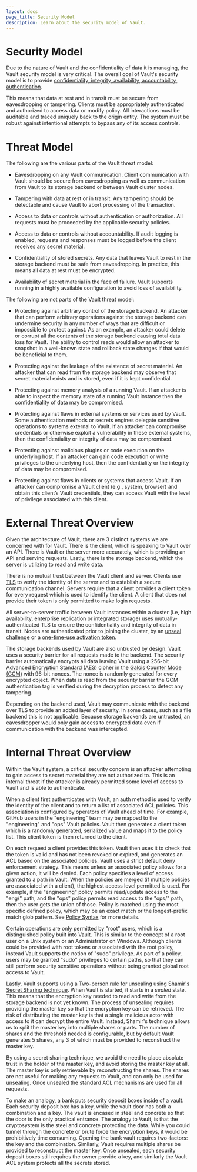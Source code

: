 ```yaml
---
layout: docs
page_title: Security Model
description: Learn about the security model of Vault.
---
```


# Security Model

Due to the nature of Vault and the confidentiality of data it is managing,
the Vault security model is very critical. The overall goal of Vault's security
model is to provide [confidentiality, integrity, availability, accountability,
authentication](https://en.wikipedia.org/wiki/Information_security).

This means that data at rest and in transit must be secure from eavesdropping
or tampering. Clients must be appropriately authenticated and authorized
to access data or modify policy. All interactions must be auditable and traced
uniquely back to the origin entity. The system must be robust against intentional
attempts to bypass any of its access controls.

# Threat Model

The following are the various parts of the Vault threat model:

- Eavesdropping on any Vault communication. Client communication with Vault
  should be secure from eavesdropping as well as communication from Vault to
  its storage backend or between Vault cluster nodes.

- Tampering with data at rest or in transit. Any tampering should be detectable
  and cause Vault to abort processing of the transaction.

- Access to data or controls without authentication or authorization. All requests
  must be proceeded by the applicable security policies.

- Access to data or controls without accountability. If audit logging
  is enabled, requests and responses must be logged before the client receives
  any secret material.

- Confidentiality of stored secrets. Any data that leaves Vault to rest in the
  storage backend must be safe from eavesdropping. In practice, this means all
  data at rest must be encrypted.

- Availability of secret material in the face of failure. Vault supports
  running in a highly available configuration to avoid loss of availability.

The following are not parts of the Vault threat model:

- Protecting against arbitrary control of the storage backend. An attacker
  that can perform arbitrary operations against the storage backend can
  undermine security in any number of ways that are difficult or impossible to protect
  against. As an example, an attacker could delete or corrupt all the contents
  of the storage backend causing total data loss for Vault. The ability to control
  reads would allow an attacker to snapshot in a well-known state and rollback state
  changes if that would be beneficial to them.

- Protecting against the leakage of the existence of secret material. An attacker
  that can read from the storage backend may observe that secret material exists
  and is stored, even if it is kept confidential.

- Protecting against memory analysis of a running Vault. If an attacker is able
  to inspect the memory state of a running Vault instance then the confidentiality
  of data may be compromised.

- Protecting against flaws in external systems or services used by Vault.
  Some authentication methods or secrets engines delegate sensitive operations to
  systems external to Vault. If an attacker can compromise credentials or otherwise
  exploit a vulnerability in these external systems, then the confidentiality or
  integrity of data may be compromised.

- Protecting against malicious plugins or code execution on the underlying host.
  If an attacker can gain code execution or write privileges to the underlying host,
  then the confidentiality or the integrity of data may be compromised.

- Protecting against flaws in clients or systems that access Vault. If an attacker
  can compromise a Vault client (e.g., system, browser) and obtain this client’s Vault
  credentials, they can access Vault with the level of privilege associated with this
  client.

# External Threat Overview

Given the architecture of Vault, there are 3 distinct systems we are concerned
with for Vault. There is the client, which is speaking to Vault over an API.
There is Vault or the server more accurately, which is providing an API and
serving requests. Lastly, there is the storage backend, which the server is
utilizing to read and write data.

There is no mutual trust between the Vault client and server. Clients use
[TLS](https://en.wikipedia.org/wiki/Transport_Layer_Security) to verify the
identity of the server and to establish a secure communication channel. Servers
require that a client provides a client token for every request which is used
to identify the client. A client that does not provide their token is only
permitted to make login requests.

All server-to-server traffic between Vault instances within a cluster (i.e,
high availability, enterprise replication or integrated storage) uses
mutually-authenticated TLS to ensure the confidentiality and integrity of data
in transit. Nodes are authenticated prior to joining the cluster, by an
[unseal challenge](/docs/concepts/integrated-storage#vault-networking-recap) or
a [one-time-use activation token](/docs/enterprise/replication#security-model).

The storage backends used by Vault are also untrusted by design. Vault uses a
security barrier for all requests made to the backend. The security barrier
automatically encrypts all data leaving Vault using a 256-bit [Advanced
Encryption Standard
(AES)](https://en.wikipedia.org/wiki/Advanced_Encryption_Standard) cipher in
the [Galois Counter Mode
(GCM)](https://en.wikipedia.org/wiki/Galois/Counter_Mode) with 96-bit nonces.
The nonce is randomly generated for every encrypted object. When data is read
from the security barrier the GCM authentication tag is verified during the
decryption process to detect any tampering.

Depending on the backend used, Vault may communicate with the backend over TLS
to provide an added layer of security. In some cases, such as a file backend
this is not applicable. Because storage backends are untrusted, an eavesdropper
would only gain access to encrypted data even if communication with the backend
was intercepted.

# Internal Threat Overview

Within the Vault system, a critical security concern is an attacker attempting
to gain access to secret material they are not authorized to. This is an internal
threat if the attacker is already permitted some level of access to Vault and is
able to authenticate.

When a client first authenticates with Vault, an auth method is used to verify
the identity of the client and to return a list of associated ACL policies.
This association is configured by operators of Vault ahead of time. For
example, GitHub users in the "engineering" team may be mapped to the
"engineering" and "ops" Vault policies. Vault then generates a client token
which is a randomly generated, serialized value and maps it to the policy list.
This client token is then returned to the client.

On each request a client provides this token. Vault then uses it to check that
the token is valid and has not been revoked or expired, and generates an ACL
based on the associated policies. Vault uses a strict default deny
enforcement strategy. This means unless an associated policy allows for a given action,
it will be denied. Each policy specifies a level of access granted to a path in
Vault. When the policies are merged (if multiple policies are associated with a
client), the highest access level permitted is used. For example, if the
"engineering" policy permits read/update access to the "eng/" path, and the
"ops" policy permits read access to the "ops/" path, then the user gets the
union of those. Policy is matched using the most specific defined policy, which
may be an exact match or the longest-prefix match glob pattern. See
[Policy Syntax](/docs/concepts/policies#policy-syntax) for more details.

Certain operations are only permitted by "root" users, which is a distinguished
policy built into Vault. This is similar to the concept of a root user on a
Unix system or an Administrator on Windows. Although clients could be provided
with root tokens or associated with the root policy, instead Vault supports the
notion of "sudo" privilege. As part of a policy, users may be granted "sudo"
privileges to certain paths, so that they can still perform security sensitive
operations without being granted global root access to Vault.

Lastly, Vault supports using a [Two-person
rule](https://en.wikipedia.org/wiki/Two-person_rule) for unsealing using [Shamir's
Secret Sharing
technique](https://en.wikipedia.org/wiki/Shamir's_Secret_Sharing). When Vault
is started, it starts in a _sealed_ state. This means that the encryption key
needed to read and write from the storage backend is not yet known. The process
of unsealing requires providing the master key so that the encryption key can
be retrieved. The risk of distributing the master key is that a single
malicious actor with access to it can decrypt the entire Vault. Instead,
Shamir's technique allows us to split the master key into multiple shares or
parts. The number of shares and the threshold needed is configurable, but by
default Vault generates 5 shares, any 3 of which must be provided to
reconstruct the master key.

By using a secret sharing technique, we avoid the need to place absolute trust
in the holder of the master key, and avoid storing the master key at all. The
master key is only retrievable by reconstructing the shares. The shares are not
useful for making any requests to Vault, and can only be used for unsealing.
Once unsealed the standard ACL mechanisms are used for all requests.

To make an analogy, a bank puts security deposit boxes inside of a vault. Each
security deposit box has a key, while the vault door has both a combination and
a key. The vault is encased in steel and concrete so that the door is the only
practical entrance. The analogy to Vault, is that the cryptosystem is the
steel and concrete protecting the data. While you could tunnel through the
concrete or brute force the encryption keys, it would be prohibitively time
consuming. Opening the bank vault requires two-factors: the key and the
combination. Similarly, Vault requires multiple shares be provided to
reconstruct the master key. Once unsealed, each security deposit boxes still
requires the owner provide a key, and similarly the Vault ACL system protects
all the secrets stored.
